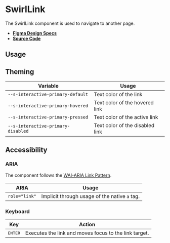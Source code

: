 
<Meta title="Components/SwirlLink" />

# SwirlLink

The SwirlLink component is used to navigate to another page.

- **[Figma Design Specs](https://www.figma.com/file/iRHiAFsHxnzux8gQ9EjlZe/Flip-Components?node-id=70%3A5338)**
- **[Source Code](https://github.com/flip-corp/swirl/tree/main/packages/swirl-components/src/components/swirl-link)**

## Usage

<Canvas of={Stories.SwirlLink} sourceState="shown"></Canvas>

<Controls of={Stories.SwirlLink} />

## Theming

| Variable                           | Usage                           |
| ---------------------------------- | ------------------------------- |
| `--s-interactive-primary-default`  | Text color of the link          |
| `--s-interactive-primary-hovered`  | Text color of the hovered link  |
| `--s-interactive-primary-pressed`  | Text color of the active link   |
| `--s-interactive-primary-disabled` | Text color of the disabled link |

## Accessibility

### ARIA

The component follows the
[WAI-ARIA Link Pattern](https://www.w3.org/WAI/ARIA/apg/patterns/link/).

| ARIA          | Usage                                         |
| ------------- | --------------------------------------------- |
| `role="link"` | Implicit through usage of the native `a` tag. |

### Keyboard

| Key              | Action                                                |
| ---------------- | ----------------------------------------------------- |
| <kbd>ENTER</kbd> | Executes the link and moves focus to the link target. |
